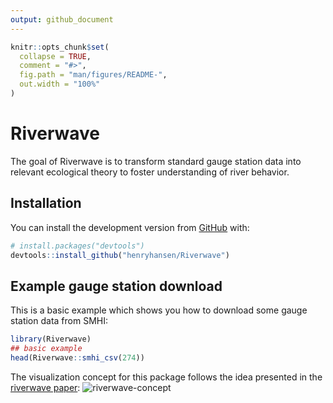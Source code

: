 ```yaml
---
output: github_document
---
```


<!-- README.md is generated from README.Rmd. Please edit that file -->

```r
knitr::opts_chunk$set(
  collapse = TRUE,
  comment = "#>",
  fig.path = "man/figures/README-",
  out.width = "100%"
)
```

# Riverwave

<!-- badges: start -->
<!-- badges: end -->

The goal of Riverwave is to transform standard gauge station data into relevant ecological theory to foster understanding of river behavior.

## Installation

You can install the development version from [GitHub](https://github.com/) with:

``` r
# install.packages("devtools")
devtools::install_github("henryhansen/Riverwave")
```
## Example gauge station download

This is a basic example which shows you how to download some gauge station data from SMHI:

```r
library(Riverwave)
## basic example
head(Riverwave::smhi_csv(274))
```

The visualization concept for this package follows the idea presented in the [riverwave paper](https://academic.oup.com/bioscience/article/64/10/870/1780369):
![riverwave-concept](images/Riverwave_concept.jpg)


